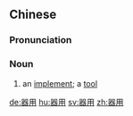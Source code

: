 ==Chinese==
{{zh-forms}}

===Pronunciation===
{{zh-pron
|m=qìyòng
|cat=n
}}

===Noun===
{{zh-noun}}

# an [[implement]]; a [[tool]]

[[de:器用]]
[[hu:器用]]
[[sv:器用]]
[[zh:器用]]